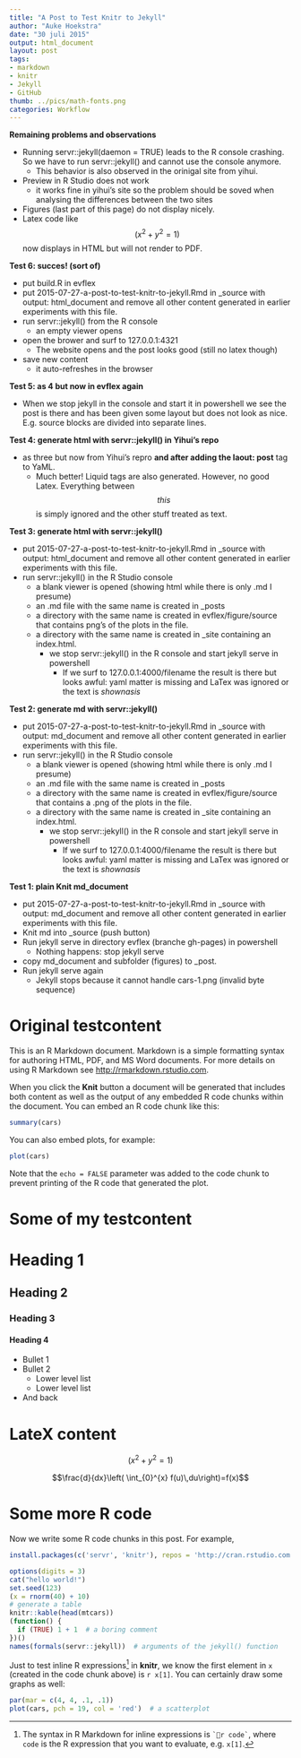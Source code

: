 ```yaml
---
title: "A Post to Test Knitr to Jekyll"
author: "Auke Hoekstra"
date: "30 juli 2015"
output: html_document
layout: post
tags:
- markdown
- knitr
- Jekyll
- GitHub
thumb: ../pics/math-fonts.png
categories: Workflow
---
```


**Remaining problems and observations**

* Running servr::jekyll(daemon = TRUE) leads to the R console crashing. So we have to run servr::jekyll() and cannot use the console anymore.
  * This behavior is also observed in the orinigal site from yihui.
* Preview in R Studio does not work
  * it works fine in yihui's site so the problem should be soved when analysing the differences between the two sites
* Figures (last part of this page) do not display nicely.
* Latex code like $$( x^2 + y^2 = 1 )$$ now displays in HTML but will not render to PDF.

**Test 6: succes! (sort of)**

* put build.R in evflex
* put 2015-07-27-a-post-to-test-knitr-to-jekyll.Rmd in _source with output: html_document and remove all other content generated in earlier experiments with this file.
* run servr::jekyll() from the R console
  * an empty viewer opens
* open the brower and surf to 127.0.0.1:4321
  * The website opens and the post looks good (still no latex though)
* save new content
  * it auto-refreshes in the browser

**Test 5: as 4 but now in evflex again**

  * When we stop jekyll in the console and start it in powershell we see the post is there and has been given some layout but does not look as nice. E.g. source blocks are divided into separate lines.


**Test 4: generate html with servr::jekyll() in Yihui's repo**

* as three but now from Yihui's repro **and after adding the laout: post** tag to YaML. 
  * Much better! Liquid tags are also generated. However, no good Latex. Everything between $$this$$ is simply ignored and the other stuff treated as text.


**Test 3: generate html with servr::jekyll()**

* put 2015-07-27-a-post-to-test-knitr-to-jekyll.Rmd in _source with output: html_document and remove all other content generated in earlier experiments with this file.
* run servr::jekyll() in the R Studio console
  * a blank viewer is opened (showing html while there is only .md I presume)
  * an .md file with the same name is created in _posts
  * a directory with the same name is created in evflex/figure/source that contains png's of the plots in the file.
  * a directory with the same name is created in _site containing an index.html.
    * we stop servr::jekyll() in the R console and start jekyll serve in powershell
      * If we surf to 127.0.0.1:4000/filename the result is there but looks awful: yaml matter is missing and LaTex was ignored or the text is $shown as is$


**Test 2: generate md with servr::jekyll()**

* put 2015-07-27-a-post-to-test-knitr-to-jekyll.Rmd in _source with output: md_document and remove all other content generated in earlier experiments with this file.
* run servr::jekyll() in the R Studio console
  * a blank viewer is opened (showing html while there is only .md I presume)
  * an .md file with the same name is created in _posts
  * a directory with the same name is created in evflex/figure/source that contains a .png of the plots in the file.
  * a directory with the same name is created in _site containing an index.html.
    * we stop servr::jekyll() in the R console and start jekyll serve in powershell
      * If we surf to 127.0.0.1:4000/filename the result is there but looks awful: yaml matter is missing and LaTex was ignored or the text is $shown as is$


**Test 1: plain Knit md_document**

* put 2015-07-27-a-post-to-test-knitr-to-jekyll.Rmd in _source with output: md_document and remove all other content generated in earlier experiments with this file.
* Knit md into _source (push button)
* Run jekyll serve in directory evflex (branche gh-pages) in powershell
  * Nothing happens: stop jekyll serve
* copy md_document and subfolder (figures) to _post.
* Run jekyll serve again
  * Jekyll stops because it cannot handle cars-1.png (invalid byte sequence)





# Original testcontent
This is an R Markdown document. Markdown is a simple formatting syntax for authoring HTML, PDF, and MS Word documents. For more details on using R Markdown see <http://rmarkdown.rstudio.com>.

When you click the **Knit** button a document will be generated that includes both content as well as the output of any embedded R code chunks within the document. You can embed an R code chunk like this:

```r
summary(cars)
```

You can also embed plots, for example:

```r
plot(cars)
```

Note that the `echo = FALSE` parameter was added to the code chunk to prevent printing of the R code that generated the plot.

# Some of my testcontent

# Heading 1

## Heading 2

### Heading 3

#### Heading 4

* Bullet 1
* Bullet 2
  * Lower level list
  * Lower level list
* And back

# LateX content

$$( x^2 + y^2 = 1 )$$

$$\frac{d}{dx}\left( \int_{0}^{x} f(u)\,du\right)=f(x)$$

# Some more R code

Now we write some R code chunks in this post. For example,

```r
install.packages(c('servr', 'knitr'), repos = 'http://cran.rstudio.com')
```

```r
options(digits = 3)
cat("hello world!")
set.seed(123)
(x = rnorm(40) + 10)
# generate a table
knitr::kable(head(mtcars))
(function() {
  if (TRUE) 1 + 1  # a boring comment
})()
names(formals(servr::jekyll))  # arguments of the jekyll() function
```

Just to test inline R expressions[^2] in **knitr**, we know the first element in `x` (created in the code chunk above) is `r x[1]`. You can certainly draw some graphs as well:

[^2]: The syntax in R Markdown for inline expressions is `` `r code` ``, where `code` is the R expression that you want to evaluate, e.g. `x[1]`.

```r
par(mar = c(4, 4, .1, .1))
plot(cars, pch = 19, col = 'red')  # a scatterplot
```

